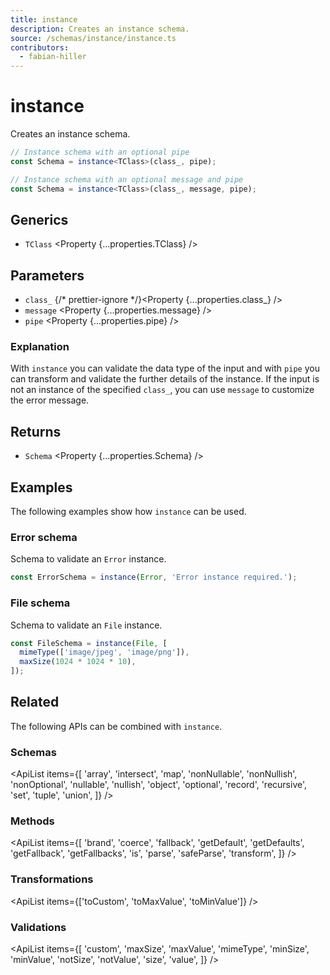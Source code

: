 ```yaml
---
title: instance
description: Creates an instance schema.
source: /schemas/instance/instance.ts
contributors:
  - fabian-hiller
---
```



# instance

Creates an instance schema.

```ts
// Instance schema with an optional pipe
const Schema = instance<TClass>(class_, pipe);

// Instance schema with an optional message and pipe
const Schema = instance<TClass>(class_, message, pipe);
```

## Generics

- `TClass` <Property {...properties.TClass} />

## Parameters

- `class_` {/* prettier-ignore */}<Property {...properties.class_} />
- `message` <Property {...properties.message} />
- `pipe` <Property {...properties.pipe} />

### Explanation

With `instance` you can validate the data type of the input and with `pipe` you can transform and validate the further details of the instance. If the input is not an instance of the specified `class_`, you can use `message` to customize the error message.

## Returns

- `Schema` <Property {...properties.Schema} />

## Examples

The following examples show how `instance` can be used.

### Error schema

Schema to validate an `Error` instance.

```ts
const ErrorSchema = instance(Error, 'Error instance required.');
```

### File schema

Schema to validate an `File` instance.

```ts
const FileSchema = instance(File, [
  mimeType(['image/jpeg', 'image/png']),
  maxSize(1024 * 1024 * 10),
]);
```

## Related

The following APIs can be combined with `instance`.

### Schemas

<ApiList
  items={[
    'array',
    'intersect',
    'map',
    'nonNullable',
    'nonNullish',
    'nonOptional',
    'nullable',
    'nullish',
    'object',
    'optional',
    'record',
    'recursive',
    'set',
    'tuple',
    'union',
  ]}
/>

### Methods

<ApiList
  items={[
    'brand',
    'coerce',
    'fallback',
    'getDefault',
    'getDefaults',
    'getFallback',
    'getFallbacks',
    'is',
    'parse',
    'safeParse',
    'transform',
  ]}
/>

### Transformations

<ApiList items={['toCustom', 'toMaxValue', 'toMinValue']} />

### Validations

<ApiList
  items={[
    'custom',
    'maxSize',
    'maxValue',
    'mimeType',
    'minSize',
    'minValue',
    'notSize',
    'notValue',
    'size',
    'value',
  ]}
/>
